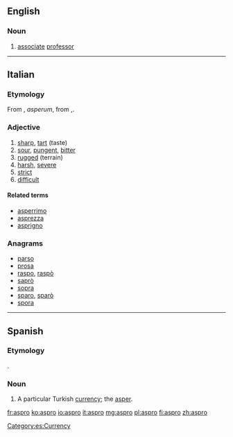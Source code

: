 ==English==

===Noun===
{{en-noun}}

# {{Australian|informal}} [[associate]] [[professor]]
----
==Italian==

===Etymology===
From {{etyl|la|it}} {{term|asper|lang=la}}, ''asperum'', from {{etyl|grc|it}} {{term|ἄσπρον|tr=aspron|lang=grc}},.

===Adjective===
{{it-adj|aspr}}

# [[sharp]], [[tart]] (taste)
# [[sour]], [[pungent]], [[bitter]]
# [[rugged]] (terrain)
# [[harsh]], [[severe]]
# [[strict]]
# [[difficult]]

====Related terms====
* [[asperrimo]]
* [[asprezza]]
* [[asprigno]]

===Anagrams===
* [[parso#Italian|parso]]
* [[prosa#Italian|prosa]]
* [[raspo#Italian|raspo]], [[raspò#Italian|raspò]]
* [[saprò#Italian|saprò]]
* [[sopra#Italian|sopra]]
* [[sparo#Italian|sparo]], [[sparò#Italian|sparò]]
* [[spora#Italian|spora]]

----

==Spanish==

===Etymology===
{{etyl|grc|es}} {{term|ἄσπρον|sc=Grek|lang=el}}.

===Noun===
{{es-noun|m}}

# A particular Turkish [[currency]]; the [[asper]].

[[Category:es:Currency]]

[[fr:aspro]]
[[ko:aspro]]
[[io:aspro]]
[[it:aspro]]
[[mg:aspro]]
[[pl:aspro]]
[[fi:aspro]]
[[zh:aspro]]